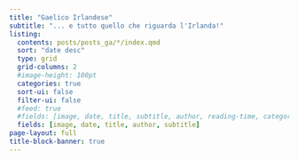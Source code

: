 ```yaml
---
title: "Gaelico Irlandese"
subtitle: "... e tutto quello che riguarda l'Irlanda!"
listing:
  contents: posts/posts_ga/*/index.qmd
  sort: "date desc"
  type: grid
  grid-columns: 2
  #image-height: 100pt
  categories: true
  sort-ui: false
  filter-ui: false
  #feed: true
  #fields: [image, date, title, subtitle, author, reading-time, categories]
  fields: [image, date, title, author, subtitle]
page-layout: full
title-block-banner: true
---
```

